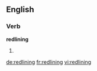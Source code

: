 ==English==

===Verb===
'''redlining'''

# {{present participle of|[[redline]]}}

[[de:redlining]]
[[fr:redlining]]
[[vi:redlining]]